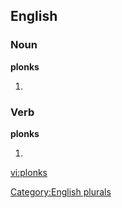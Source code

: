 
==English==

===Noun===
'''plonks'''

# {{plural of |[[plonk]]}}

===Verb===
'''plonks'''

# {{third-person singular of|[[plonk]]}}

[[Category:English plurals]]

[[vi:plonks]]